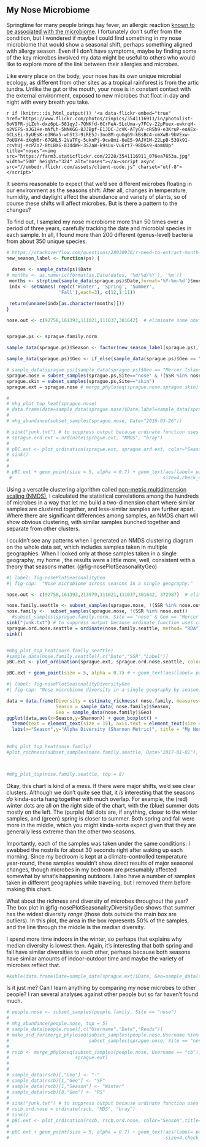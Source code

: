## My Nose Microbiome {#startNose}

Springtime for many people brings hay fever, an allergic reaction [known to be associated with the microbiome](https://www.ncbi.nlm.nih.gov/pmc/articles/PMC5378446/). I fortunately don't suffer from the condition, but I wondered if maybe I could find something in my nose microbiome that would show a seasonal shift, perhaps something aligned with allergy season. Even if I don't have symptoms, maybe by finding some of the key microbes involved my data might be useful to others who would like to explore more of the link between their allergies and microbes.

Like every place on the body, your nose has its own unique microbial ecology, as different from other sites as a tropical rainforest is from the artic tundra. Unlike the gut or the mouth, your nose is in constant contact with the external environment, exposed to new microbes that float in day and night with every breath you take. 

`r if (knitr:::is_html_output()) '<a data-flickr-embed="true"  href="https://www.flickr.com/photos/zinpics/3541116911/in/photolist-6oV9FR-jLZoh-dxz6pL-581qyJ-7QNKfd-6CrFeA-SLcUma-y7FCv-22pPuex-ewkrqH-o2VGFS-aJG1He-mNfLh-5NNKGG-8JJBpf-E1JDC-JcVK-ATyGV-cRSh9-e3KruP-eoAEx-6CLsEi-9yUEsK-e3R6x5-whSt3-9iRE5J-3no8M-quGq69-kBsBc4-xmXwB-9bVExw-7oU9Y4-dXqN6r-67GNL5-2VaTFg-5uknPj-9cw8mi-6eE5-9AJV1M-22LpB-539k91-ccvhUj-ecPZo7-8tLBXG-83ddWH-3S2aW-k9sUu-Vu6rt7-98DGs9-4omUUp" title="noses"><img src="https://farm3.staticflickr.com/2228/3541116911_076ea7653a.jpg" width="500" height="324" alt="noses"></a><script async src="//embedr.flickr.com/assets/client-code.js" charset="utf-8"></script>'`

It seems reasonable to expect that we'd see different microbes floating in our environment as the seasons shift. After all, changes in temperature, humidity, and daylight affect the abundance and variety of plants, so of course these shifts will affect microbes.  But is there a pattern to the changes?

To find out, I sampled my nose microbiome more than 50 times over a period of three years, carefully tracking the date and microbial species in each sample. In all, I found more than 200 different (genus-level) bacteria from about 350 unique species.

```r

# https://stackoverflow.com/questions/28030936/r-need-to-extract-month-and-assign-season
new_season_label <- function(ps) {
  
  dates <- sample_data(ps)$Date
# months <- as.numeric(format(as.Date(dates, '%m/%d/%Y'), '%m'))
 months <- strptime(sample_data(sprague.ps)$Date,format='%Y-%m-%d')$mon +1
 indx <- setNames( rep(c('Winter', 'Spring', 'Summer',
                   'Fall'),each=3), c(12,1:11))

 return(unname(indx[as.character(months)]))
}

nose.out <- c(92758,161393,111021,111037,301642)  # eliminate some obvious outliers


sprague.ps <- sprague.family.norm

sample_data(sprague.ps)$Season <- factor(new_season_label(sprague.ps), levels = c("Winter","Spring","Summer","Fall"))

sample_data(sprague.ps)$Geo <- if_else(sample_data(sprague.ps)$Geo == "Mercer Island", "Seattle", sample_data(sprague.ps)$Geo)

# sample_data(sprague.ps)[sample_data(sprague.ps)$Geo == "Mercer Island",]$Geo <- "Seattle"
sprague.nose = subset_samples(sprague.ps,Site=="nose" & !(SSR %in% nose.out)) # & SSR != 52075)# & Season != "Spring")
sprague.skin = subset_samples(sprague.ps,Site=="skin")
sprague.ext = sprague.nose # merge_phyloseq(sprague.nose,sprague.skin)


```



```r
# 
# mhg_plot_top_heat(sprague.nose)
# data.frame(date=sample_data(sprague.nose)$Date,label=sample_data(sprague.nose)$Label)
# 
# mhg_abundance(subset_samples(sprague.nose, Date<"2016-03-26"))

```




```r
# sink("junk.txt") # to suppress output because ordinate function uses cat
# sprague.ord.ext = ordinate(sprague.ext, "NMDS", "bray")
# 
# pBC.ext <- plot_ordination(sprague.ext, sprague.ord.ext, color="Season",title="Nose Microbiome Across Seasons")
# sink()
# 
# 
# pBC.ext + geom_point(size = 5, alpha = 0.7) + geom_text(aes(label= paste0(Geo,"\n",substr(Date,3,7))),
 #                                                       size=4,check_overlap = TRUE)


```

Using a versatile clustering algorithm called [non-metric multidimension scaling (NMDS)](https://jonlefcheck.net/2012/10/24/nmds-tutorial-in-r/), I calculated the statistical correlations among the hundreds of microbes in a way that let me build a two-dimension chart where similar samples are clustered together, and less-similar samples are further apart. Where there are significant differences among samples, an NMDS chart will show obvious clustering, with similar samples bunched together and separate from other clusters. 

I couldn't see any patterns when I generated an NMDS clustering diagram on the whole data set, which includes samples taken in multiple geographies.  When I looked only at those samples taken in a single geography, my home , the results were a little more, well, consistent with a theory that seasons matter. (@fig-nosePlotSeasonalityGeo)

```r
#| label: fig-nosePlotSeasonalityGeo
#| fig-cap:  "Nose microbiome across seasons in a single geography."

nose.out <- c(92758,161393,213979,111021,111037,301642, 372987)  # eliminate some obvious outliers

nose.family.seattle <- subset_samples(sprague.nose, !(SSR %in% nose.out) & Geo == "Seattle")
nose.family <-  subset_samples(sprague.nose, !(SSR %in% nose.out))
  #subset_samples(sprague.family.norm, Site == "nose" & Geo == "Mercer Island")
sink("junk.txt") # to suppress output because ordinate function uses cat
sprague.ord.nose.seattle = ordinate(nose.family.seattle, method= "RDA")#, distance = "bray")
sink()


#mhg_plot_top_heat(nose.family.seattle)
#sample_data(nose.family.seattle)[,c("Date","SSR","Label")]
pBC.ext <- plot_ordination(sprague.ext, sprague.ord.nose.seattle, color="Season",title="Nose Microbiome Across Seasons")

pBC.ext + geom_point(size = 5, alpha = 0.7) # + geom_text(aes(label= paste0(substr(Date,3,7))),size=4,check_overlap = TRUE)

```

```r
#| label: fig-nosePlotSeasonalityDiversityGeo
#| fig-cap: "Nose microbiome diversity in a single geography by season."

data = data.frame(Diversity = estimate_richness( nose.family, measures=c("Shannon")),
                  Season = sample_data( nose.family)$Season,
                  Geo = sample_data(nose.family)$Geo) 
ggplot(data,aes(x=Season,y=Shannon)) + geom_boxplot() +
  theme(text = element_text(size = 15), axis.text = element_text(size = 10)) + 
  labs(x="Season",y="Alpha Diversity (Shannon Metric)", title = "My Nose Microbiome Diversity by Season")
  
  
#mhg_plot_top_heat(nose.family)
#plot_richness(subset_samples(nose.family.seattle, Date>"2017-01-01"), measures = "InvSimpson", x = "Season") + geom_boxplot() + ggtitle("My Nose Microbiome Diversity Varies By Season")



#mhg_plot_top(nose.family.seattle, top = 8)
```


Okay, this chart is kind of a mess.  If there were major shifts, we'd see clear clusters.  Although we don't quite see that, it _is_ interesting that the seasons _do_ kinda-sorta hang together with much overlap. For example, the (red) winter dots are all on the right side of the chart, with the (blue) summer dots mostly on the left. The (purple) fall dots are, if anything, closer to the winter samples, and (green) spring is closer to summer. Both spring and fall were more in the middle, which you might kinda-sorta expect given that they are generally less extreme than the other two seasons.

Importantly, each of the samples was taken under the same conditions: I swabbed the nostrils for about 30 seconds right after waking up each morning. Since my bedroom is kept at a climate-controlled temperature year-round, these samples wouldn't show direct results of major seasonal changes, though microbes in my bedroom are presumably affected somewhat by what's happening outdoors. I also have a number of samples taken in different geographies while traveling, but I removed them before making this chart.

What about the richness and diversity of microbes throughout the year?  The box plot in @fig-nosePlotSeasonalityDiversityGeo shows that summer has the widest diversity _range_ (those dots outside the main box are outliers).  In this plot, the area in the box represents 50% of the samples, and the line through the middle is the median diversity.


I spend more time indoors in the winter, so perhaps that explains why median diversity is lowest then. Again, it's interesting that both spring and fall have similar diversities to each other, perhaps because both seasons have similar amounts of indoor-outdoor time and maybe the variety of microbes reflect that.

```r

#kable(data.frame(Date=sample_data(sprague.ext)$Date, Geo=sample_data(sprague.ext)$Geo, Notes = sample_data(sprague.ext)$Notes))
```

Is it just me?  Can I learn anything by comparing my nose microbes to other people?  I ran several analyses against other people but so far haven't found much.

```r

# people.nose <- subset_samples(people.family, Site == "nose")
# 
# mhg_abundance(people.nose, top = 5)
# sample_data(people.nose)[,c("Username","Date","Reads")]
# make_ord_for(merge_phyloseq(subset_samples(people.nose,Username %in% c("cb","RSpragueFather","RspragueSon")),
#                             subset_samples(sprague.nose, Site == "nose")))
# 
# rscb <- merge_phyloseq(subset_samples(people.nose, Username == "cb"),
#                        sprague.ext)
# 
# 
# sample_data(rscb)[,"Geo"] <- "-"
# sample_data(rscb)[1,"Geo"] <- "SF"
# sample_data(rscb)[1,"Season"] <- "Winter"
# sample_data(rscb)[8,"Geo"] <- "RS"
# 
# sink("junk.txt") # to suppress output because ordinate function uses cat
# rscb.ord.nose = ordinate(rscb, "MDS", "bray")
# sink()
# pBC.ext <- plot_ordination(rscb, rscb.ord.nose, color="Season",title="Nose Microbiome Across Seasons")
# 
# pBC.ext + geom_point(size = 5, alpha = 0.7) + geom_text(aes(label= paste0(Geo,"\n",substr(Date,3,7))),
#                                                         size=4,check_overlap = TRUE)

```

